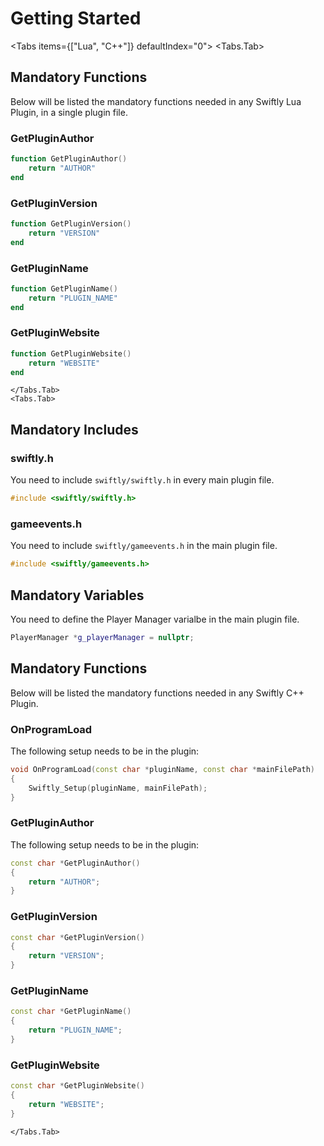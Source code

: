 
# Getting Started

<Tabs items={["Lua", "C++"]} defaultIndex="0">
    <Tabs.Tab>
## Mandatory Functions

Below will be listed the mandatory functions needed in any Swiftly Lua Plugin, in a single plugin file.

### GetPluginAuthor

```lua
function GetPluginAuthor()
    return "AUTHOR"
end
```

### GetPluginVersion

```lua
function GetPluginVersion()
    return "VERSION"
end
```

### GetPluginName

```lua
function GetPluginName()
    return "PLUGIN_NAME"
end
```

### GetPluginWebsite

```lua
function GetPluginWebsite()
    return "WEBSITE"
end
```

    </Tabs.Tab>
    <Tabs.Tab>
## Mandatory Includes

### swiftly.h

You need to include `swiftly/swiftly.h` in every main plugin file.

```cpp
#include <swiftly/swiftly.h>
```

### gameevents.h

You need to include `swiftly/gameevents.h` in the main plugin file.

```cpp
#include <swiftly/gameevents.h>
```

## Mandatory Variables

You need to define the Player Manager varialbe in the main plugin file.

```cpp
PlayerManager *g_playerManager = nullptr;
```

## Mandatory Functions

Below will be listed the mandatory functions needed in any Swiftly C++ Plugin.

### OnProgramLoad

The following setup needs to be in the plugin:

```cpp
void OnProgramLoad(const char *pluginName, const char *mainFilePath)
{
    Swiftly_Setup(pluginName, mainFilePath);
}
```

### GetPluginAuthor

The following setup needs to be in the plugin:

```cpp
const char *GetPluginAuthor()
{
    return "AUTHOR";
}
```

### GetPluginVersion

```cpp
const char *GetPluginVersion()
{
    return "VERSION";
}
```

### GetPluginName

```cpp
const char *GetPluginName()
{
    return "PLUGIN_NAME";
}
```

### GetPluginWebsite

```cpp
const char *GetPluginWebsite()
{
    return "WEBSITE";
}
```

    </Tabs.Tab>
</Tabs>